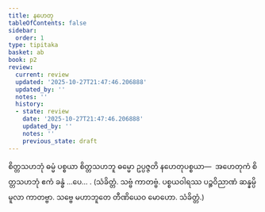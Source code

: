 ```yaml
---
title: နဟေတု
tableOfContents: false
sidebar:
  order: 1
type: tipitaka
basket: ab
book: p2
review:
  current: review
  updated: '2025-10-27T21:47:46.206888'
  updated_by: ''
  notes: ''
  history:
  - state: review
    date: '2025-10-27T21:47:46.206888'
    updated_by: ''
    notes: ''
    previous_state: draft
---
```



<ReviewStatus review={frontmatter.review} showDetails={true} />

<HypothesisAnnotation frontmatter={frontmatter} />

<DynamicBreadcrumb />

<Division number="251" book="p2" e="ch" v="38" p="151">

<Paragraph number="2939" book="p2">
စိတ္တသဟဘုံ ဓမ္မံ ပစ္စယာ စိတ္တသဟဘူ ဓမ္မော ဥပ္ပဇ္ဇတိ နဟေတုပစ္စယာ—  အဟေတုကံ စိတ္တသဟဘုံ ဧကံ ခန္ဓံ …ပေ… . (သံခိတ္တံ. သဗ္ဗံ ကာတဗ္ဗံ. ပစ္စယဝါရဿ ပဉ္စဝိညာဏံ ဆန္နမ္ပိ မူလာ ကာတဗ္ဗာ. သဗ္ဗေ မဟာဘူတေ တီဏိယေဝ မောဟော. သံခိတ္တံ.)
</Paragraph>
</Division>